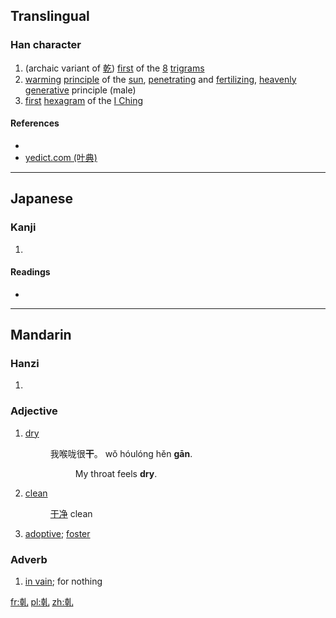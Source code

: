==Translingual==

===Han character===
{{Han char|rn=5|rad=乙|as=08|sn=9|four=42410|canj=JJU,XJJU|ids=⿰𠦝乚}}

# (archaic variant of [[乾]]) [[first]] of the [[8]] [[w:Ba Gua|trigrams]]
# [[warm]]ing [[principle]] of the [[sun]], [[penetrating]] and [[fertilizing]], [[heavenly]] [[generative]] principle (male)
# [[first]] [[hexagram]] of the [[I Ching]]

====References====
* {{Han ref|kx=0084.210|dkj=00194|hdz=10056.010|uh=4E79|ud=20089}}
*[http://yedict.com/htm/4E/4E79.htm yedict.com (叶典)]

----

==Japanese==

===Kanji===
{{ja-kanji|grade=|rs=乙08}}

# {{defn|lang=ja|sort=乙08}}

====Readings====
* {{ja-readings|on=[[かん]] (kan), [[けん]] (ken)|kun=[[かわく]] (kawaku), [[かわかす]] (kawakasu)}}

----

==Mandarin==

===Hanzi===
{{cmn-hanzi|sim=干|pin=[[gān]] ([[gan1]])|wg=kan<sup>1</sup>}}

# {{defn|lang=cmn|sort=乙08}}

===Adjective===
{{cmn-adj|t|sim=干|pin=gān|pint=gan1}}

# [[dry]]
#: 我喉咙很'''干'''。 wǒ hóulóng hěn '''gān'''.
#:: My throat feels '''dry'''.
# [[clean]]
#: [[干净]] clean
# [[adoptive]]; [[foster]]

===Adverb===
{{cmn-adv|t|sim=干|pin=gān|pint=gan1}}

# [[in vain]]; for nothing
[[fr:乹]]
[[pl:乹]]
[[zh:乹]]